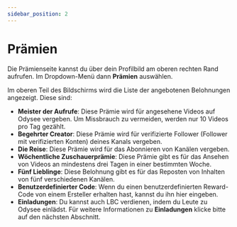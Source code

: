 ---
sidebar_position: 2
---

# Prämien

Die Prämienseite kannst du über dein Profilbild am oberen rechten Rand aufrufen. Im Dropdown-Menü dann **Prämien** auswählen.

Im oberen Teil des Bildschirms wird die Liste der angebotenen Belohnungen angezeigt. Diese sind:

- **Meister der Aufrufe**: Diese Prämie wird für angesehene Videos auf Odysee vergeben. Um Missbrauch zu vermeiden, werden nur 10 Videos pro Tag gezählt.
- **Begehrter Creator**: Diese Prämie wird für verifizierte Follower (Follower mit verifizierten Konten) deines Kanals vergeben.
- **Die Reise**: Diese Prämie wird für das Abonnieren von Kanälen vergeben. 
- **Wöchentliche Zuschauerprämie**: Diese Prämie gibt es für das Ansehen von Videos an mindestens drei Tagen in einer bestimmten Woche.
- **Fünf Lieblinge**: Diese Belohnung gibt es für das Reposten von Inhalten von fünf verschiedenen Kanälen.
- **Benutzerdefinierter Code**: Wenn du einen benutzerdefinierten Reward-Code von einem Ersteller erhalten hast, kannst du ihn hier eingeben.
- **Einladungen**: Du kannst auch LBC verdienen, indem du Leute zu Odysee einlädst. Für weitere Informationen zu **Einladungen** klicke bitte auf den nächsten Abschnitt.

